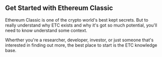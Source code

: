 
## Get Started with Ethereum Classic

Ethereum Classic is one of the crypto world's best kept secrets. But to really understand why ETC exists and why it's got so much potential, you'll need to know understand some context.

Wherther you're a researcher, developer, investor, or just someone that's interested in finding out more, the best place to start is the ETC knowledge base.

<ButtonLink 
  text="Knowledge Base"
  to="/knowledge" 
  className="big" 
  icon="angle-right"
/>